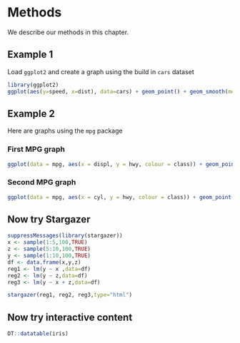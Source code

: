 # Methods

We describe our methods in this chapter.

## Example 1
Load `ggplot2` and create a graph using the build in `cars` dataset

```r
library(ggplot2)
ggplot(aes(y=speed, x=dist), data=cars) + geom_point() + geom_smooth(method = "lm",se = FALSE)
```

## Example 2
Here are graphs using the `mpg` package

### First MPG graph

```r
ggplot(data = mpg, aes(x = displ, y = hwy, colour = class)) + geom_point()
```

### Second MPG graph

```r
ggplot(data = mpg, aes(x = cyl, y = hwy, colour = class)) + geom_point()
```




## Now try Stargazer

```r
suppressMessages(library(stargazer))
x <- sample(1:5,100,TRUE)
z <- sample(5:10,100,TRUE)
y <- sample(1:10,100,TRUE)
df <- data.frame(x,y,z)
reg1 <- lm(y ~ x ,data=df)
reg2 <- lm(y ~ z,data=df)
reg3 <- lm(y ~ x + z,data=df)
```


```r
stargazer(reg1, reg2, reg3,type="html")
```



## Now try interactive content

```r
DT::datatable(iris)
```


